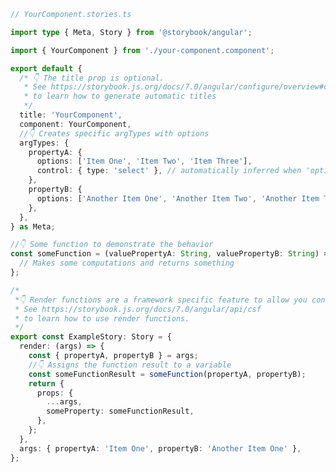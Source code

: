 ```ts
// YourComponent.stories.ts

import type { Meta, Story } from '@storybook/angular';

import { YourComponent } from './your-component.component';

export default {
  /* 👇 The title prop is optional.
   * See https://storybook.js.org/docs/7.0/angular/configure/overview#configure-story-loading
   * to learn how to generate automatic titles
   */
  title: 'YourComponent',
  component: YourComponent,
  //👇 Creates specific argTypes with options
  argTypes: {
    propertyA: {
      options: ['Item One', 'Item Two', 'Item Three'],
      control: { type: 'select' }, // automatically inferred when 'options' is defined
    },
    propertyB: {
      options: ['Another Item One', 'Another Item Two', 'Another Item Three'],
    },
  },
} as Meta;

//👇 Some function to demonstrate the behavior
const someFunction = (valuePropertyA: String, valuePropertyB: String) => {
  // Makes some computations and returns something
};

/*
 *👇 Render functions are a framework specific feature to allow you control on how the component renders.
 * See https://storybook.js.org/docs/7.0/angular/api/csf
 * to learn how to use render functions.
 */
export const ExampleStory: Story = {
  render: (args) => {
    const { propertyA, propertyB } = args;
    //👇 Assigns the function result to a variable
    const someFunctionResult = someFunction(propertyA, propertyB);
    return {
      props: {
        ...args,
        someProperty: someFunctionResult,
      },
    };
  },
  args: { propertyA: 'Item One', propertyB: 'Another Item One' },
};
```
